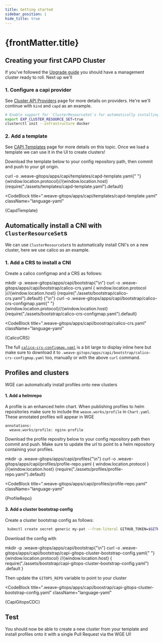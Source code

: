 ```yaml
---
title: Getting started
sidebar_position: 1
hide_title: true
---
```



<h1>
  {frontMatter.title} <TierLabel tiers="enterprise" />
</h1>

## Creating your first CAPD Cluster

If you've followed the [Upgrade guide](../enterprise/upgrading.mdx) you should have a management cluster ready to roll. Next up we'll

### 1. Configure a capi provider

See [Cluster API Providers](cluster-api-providers.mdx) page for more details on providers. He're we'll continue with `kind` and `capd` as an example.

```bash
# Enable support for `ClusterResourceSet`s for automatically installing CNIs
export EXP_CLUSTER_RESOURCE_SET=true
clusterctl init --infrastructure docker
```

### 2. Add a template

See [CAPI Templates](templates.mdx) page for more details on this topic. Once we load a template we can use it in the UI to create clusters!


Download the template below to your config repository path, then commit and push to your git origin.

<CodeBlock className="language-bash">
  curl -o .weave-gitops/apps/capi/templates/capd-template.yaml{" "}
  {window.location.protocol}//{window.location.host}
  {require("./assets/templates/capd-template.yaml").default}
</CodeBlock>

<CodeBlock
  title=".weave-gitops/apps/capi/templates/capd-template.yaml"
  className="language-yaml"
>
  {CapdTemplate}
</CodeBlock>

## Automatically install a CNI with `ClusterResourceSet`s

We can use `ClusterResourceSet`s to automatically install CNI's on a new cluster, here we use calico as an example.

### 1. Add a CRS to install a CNI

Create a calico configmap and a CRS as follows:


<CodeBlock className="language-bash">
  mkdir -p .weave-gitops/apps/capi/bootstrap{"\n"}
  curl -o .weave-gitops/apps/capi/bootstrap/calico-crs.yaml {
    window.location.protocol
  }//{window.location.host}
  {require("./assets/bootstrap/calico-crs.yaml").default}
  {"\n"}
  curl -o .weave-gitops/apps/capi/bootstrap/calico-crs-configmap.yaml{" "}
  {window.location.protocol}//{window.location.host}
  {require("./assets/bootstrap/calico-crs-configmap.yaml").default}
</CodeBlock>

<CodeBlock
  title=".weave-gitops/apps/capi/boostrap/calico-crs.yaml"
  className="language-yaml"
>
  {CalicoCRS}
</CodeBlock>

The full [`calico-crs-configmap.yaml`](./assets/bootstrap/calico-crs-configmap.yaml) is a bit large to display inline here but make sure to download it to `.weave-gitops/apps/capi/bootstrap/calico-crs-configmap.yaml` too, manually or with the above `curl` command.

## Profiles and clusters

WGE can automatically install profiles onto new clusters

#### 1. Add a helmrepo


A profile is an enhanced helm chart. When publishing profiles to helm repositories make sure to include the `weave.works/profile` in `Chart.yaml`. These annotated profiles will appear in WGE

```
annotations:
  weave.works/profile: nginx-profile
```

Download the profile repositry below to your config repository path then commit and push. Make sure to update the url to point to a helm repository containing your profiles.

<CodeBlock className="language-bash">
  mkdir -p .weave-gitops/apps/capi/profiles{"\n"}
  curl -o .weave-gitops/apps/capi/profiles/profile-repo.yaml {
    window.location.protocol
  }
  //{window.location.host}
  {require("./assets/profiles/profile-repo.yaml").default}
</CodeBlock>

<CodeBlock
  title=".weave-gitops/apps/capi/profiles/profile-repo.yaml"
  className="language-yaml"
>
  {ProfileRepo}
</CodeBlock>

#### 3. Add a cluster bootstrap config

Create a cluster bootstrap config as follows:

```bash
 kubectl create secret generic my-pat --from-literal GITHUB_TOKEN=$GITHUB_TOKEN
```


Download the config with

<CodeBlock className="language-bash">
  mkdir -p .weave-gitops/apps/capi/bootstrap{"\n"}
  curl -o .weave-gitops/apps/capi/bootstrap/capi-gitops-cluster-bootstrap-config.yaml{" "}
  {window.location.protocol}
  //{window.location.host}
  {
    require("./assets/bootstrap/capi-gitops-cluster-bootstrap-config.yaml")
      .default
  }
</CodeBlock>

Then update the `GITOPS_REPO` variable to point to your cluster

<CodeBlock
  title=".weave-gitops/apps/capi/boostrap/capi-gitops-cluster-bootstrap-config.yaml"
  className="language-yaml"
>
  {CapiGitopsCDC}
</CodeBlock>

## Test

You should now be able to create a new cluster from your template and install profiles onto it with a single Pull Request via the WGE UI!
